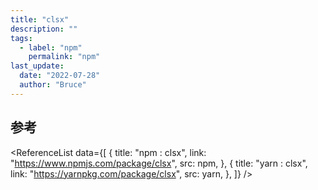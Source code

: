 ```yaml
---
title: "clsx"
description: ""
tags:
  - label: "npm"
    permalink: "npm"
last_update:
  date: "2022-07-28"
  author: "Bruce"
---
```



## 参考

<ReferenceList
  data={[
    {
      title: "npm : clsx",
      link: "https://www.npmjs.com/package/clsx",
      src: npm,
    },
    {
      title: "yarn : clsx",
      link: "https://yarnpkg.com/package/clsx",
      src: yarn,
    },
  ]}
/>

